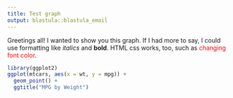 ```yaml
---
title: Test graph
output: blastula::blastula_email
---
```


Greetings all! I wanted to show you this graph.
If I had more to say, I could use formatting like _italics_ and **bold**. HTML css works, too, such as <span style='color:red;'>changing font color</span>.

```r
library(ggplot2)
ggplot(mtcars, aes(x = wt, y = mpg)) +
  geom_point() + 
  ggtitle("MPG by Weight")
```
